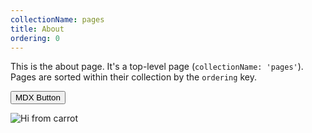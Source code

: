 ```yaml
---
collectionName: pages
title: About
ordering: 0
---
```


This is the about page. It's a top-level page (`collectionName: 'pages'`). Pages
are sorted within their collection by the `ordering` key.

<Button my={2} bg="blue" color="white">
  MDX Button
</Button>

![Hi from carrot](/assets/img_00000000-current.png)
